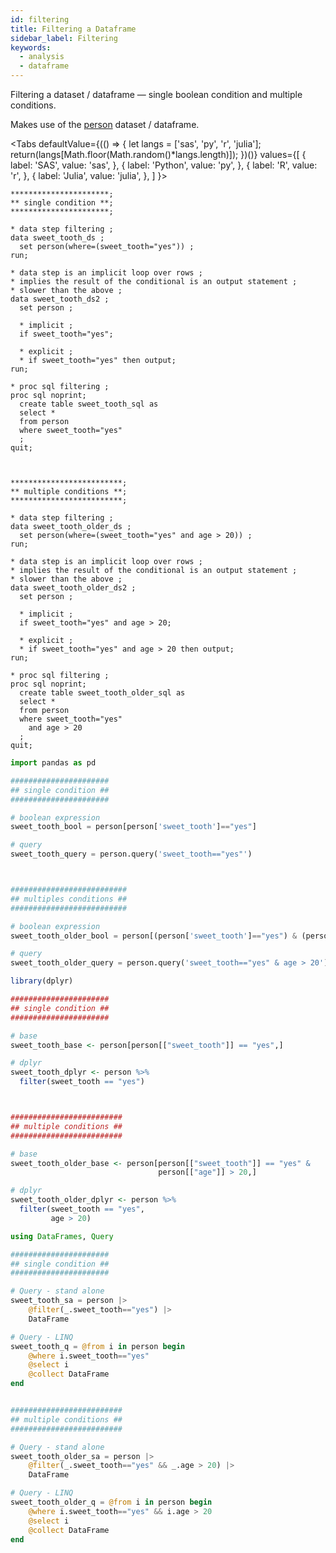 ```yaml
---
id: filtering
title: Filtering a Dataframe
sidebar_label: Filtering
keywords:
  - analysis
  - dataframe
---
```


Filtering a dataset / dataframe &mdash; single boolean condition and multiple conditions.

Makes use of the [person](../gettingstarted/rowwiseinit) dataset / dataframe.


<Tabs
  defaultValue={(() => {
    let langs = ['sas', 'py', 'r', 'julia'];
    return(langs[Math.floor(Math.random()*langs.length)]);
  })()}
  values={[
    { label: 'SAS', value: 'sas', },
    { label: 'Python', value: 'py', },
    { label: 'R', value: 'r', },
    { label: 'Julia', value: 'julia', },
  ]
}>
<TabItem value="sas">

```sas
**********************;
** single condition **;
**********************;

* data step filtering ;
data sweet_tooth_ds ;
  set person(where=(sweet_tooth="yes")) ;
run;

* data step is an implicit loop over rows ;
* implies the result of the conditional is an output statement ;
* slower than the above ;
data sweet_tooth_ds2 ;
  set person ;
  
  * implicit ;
  if sweet_tooth="yes";
  
  * explicit ;
  * if sweet_tooth="yes" then output;
run;

* proc sql filtering ;
proc sql noprint;
  create table sweet_tooth_sql as
  select *
  from person
  where sweet_tooth="yes"
  ;
quit;



*************************;
** multiple conditions **;
*************************;

* data step filtering ;
data sweet_tooth_older_ds ;
  set person(where=(sweet_tooth="yes" and age > 20)) ;
run;

* data step is an implicit loop over rows ;
* implies the result of the conditional is an output statement ;
* slower than the above ;
data sweet_tooth_older_ds2 ;
  set person ;
  
  * implicit ;
  if sweet_tooth="yes" and age > 20;
  
  * explicit ;
  * if sweet_tooth="yes" and age > 20 then output;
run;

* proc sql filtering ;
proc sql noprint;
  create table sweet_tooth_older_sql as
  select *
  from person
  where sweet_tooth="yes"
    and age > 20
  ;
quit;
```

</TabItem>
<TabItem value="py">

```py
import pandas as pd

######################
## single condition ##
######################

# boolean expression
sweet_tooth_bool = person[person['sweet_tooth']=="yes"]

# query
sweet_tooth_query = person.query('sweet_tooth=="yes"')



##########################
## multiples conditions ##
##########################

# boolean expression
sweet_tooth_older_bool = person[(person['sweet_tooth']=="yes") & (person['age'] > 20)]

# query
sweet_tooth_older_query = person.query('sweet_tooth=="yes" & age > 20')
```

</TabItem>
<TabItem value="r">

```r
library(dplyr)

######################
## single condition ##
######################

# base
sweet_tooth_base <- person[person[["sweet_tooth"]] == "yes",]

# dplyr
sweet_tooth_dplyr <- person %>%
  filter(sweet_tooth == "yes")



#########################
## multiple conditions ##
#########################

# base
sweet_tooth_older_base <- person[person[["sweet_tooth"]] == "yes" &
                                 person[["age"]] > 20,]

# dplyr
sweet_tooth_older_dplyr <- person %>%
  filter(sweet_tooth == "yes",
         age > 20)
```

</TabItem>
<TabItem value="julia">

```julia
using DataFrames, Query

######################
## single condition ##
######################

# Query - stand alone
sweet_tooth_sa = person |>
    @filter(_.sweet_tooth=="yes") |>
    DataFrame

# Query - LINQ
sweet_tooth_q = @from i in person begin
    @where i.sweet_tooth=="yes"
    @select i
    @collect DataFrame
end


#########################
## multiple conditions ##
#########################

# Query - stand alone
sweet_tooth_older_sa = person |>
    @filter(_.sweet_tooth=="yes" && _.age > 20) |>
    DataFrame

# Query - LINQ
sweet_tooth_older_q = @from i in person begin
    @where i.sweet_tooth=="yes" && i.age > 20
    @select i
    @collect DataFrame
end
```

</TabItem>
</Tabs>

